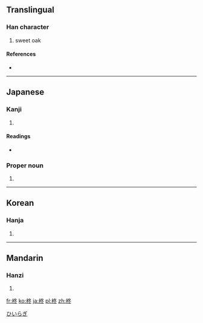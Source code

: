 ==Translingual==

===Han character===
{{Han char|rn=75|rad=木|as=05|sn=9|four=4793<sub>3</sub>|canj=木竹水卜 (DHEY)}}

# sweet oak

====References====
* {{Han ref|kx=0518.150|dkj=14610|dj=0906.160|hdz=21187.030|uh=67CA|ud=26570|bh=CF60|bd=53088}}

----

==Japanese==

===Kanji===
{{ja-kanji|grade=|rs=木05}}

# {{defn|lang=ja|sort=木05}}

====Readings====
* {{ja-readings|on=[[しゅう]] (shū)|kun=[[ひいらぎ]] (hiiragi)}}

===Proper noun===
{{ja-pos|k|proper|hira=ひいらぎ|rom=Hīragi}}

# {{surname|lang=ja}}

[[Category:Japanese surnames|ひいらぎ]]

----

==Korean==

===Hanja===
{{ko-hanja|hangeul=종|eumhun=|rv=jong|mr=chong|y=cong}}

# {{defn|lang=ko|sort=木05}}

----

==Mandarin==

===Hanzi===
{{cmn-hanzi|pin=[[zhōng]] ([[zhong1]])|wg=chung<sup>1</sup>}}

# {{defn|lang=cmn|sort=木05}}

[[fr:柊]]
[[ko:柊]]
[[ja:柊]]
[[pl:柊]]
[[zh:柊]]